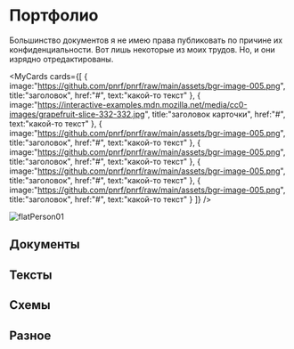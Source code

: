 
# Портфолио

<Callout type="warning" emoji="💡">
  Большинство документов я не имею права публиковать по причине их конфиденциальности. Вот лишь некоторые из моих трудов. Но, и они изрядно отредактированы.
</Callout>


<MyCards 
	cards={[
	{
		image:"https://github.com/pnrf/pnrf/raw/main/assets/bgr-image-005.png",
		title:"заголовок",
		href:"#",
		text:"какой-то текст"
	},
	{
		image:"https://interactive-examples.mdn.mozilla.net/media/cc0-images/grapefruit-slice-332-332.jpg",
		title:"заголовок карточки",
		href:"#",
		text:"какой-то текст"
	},
	{
		image:"https://github.com/pnrf/pnrf/raw/main/assets/bgr-image-005.png",
		title:"заголовок",
		href:"#",
		text:"какой-то текст"
	},
		{
		image:"https://github.com/pnrf/pnrf/raw/main/assets/bgr-image-005.png",
		title:"заголовок",
		href:"#",
		text:"какой-то текст"
	},
		{
		image:"https://github.com/pnrf/pnrf/raw/main/assets/bgr-image-005.png",
		title:"заголовок",
		href:"#",
		text:"какой-то текст"
	},
	{
		image:"https://github.com/pnrf/pnrf/raw/main/assets/bgr-image-005.png",
		title:"заголовок",
		href:"#",
		text:"какой-то текст"
	}
]}
/> 

![flatPerson01](../../images/flatPersons/flatPerson01.png)

<MyCard 
	image="https://interactive-examples.mdn.mozilla.net/media/cc0-images/grapefruit-slice-332-332.jpg" 
	title="заголовок карточки" 
	href="#" 
	text="какой-то текст"
/>

## Документы



## Тексты


## Схемы

## Разное